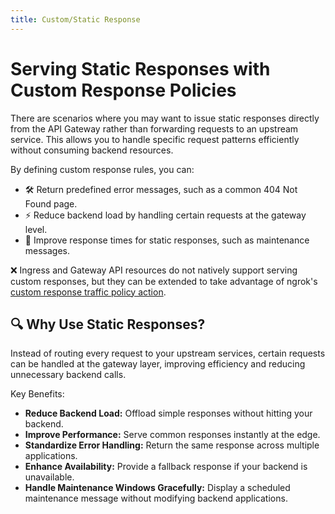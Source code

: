 ```yaml
---
title: Custom/Static Response
---
```



# Serving Static Responses with Custom Response Policies

There are scenarios where you may want to issue static responses directly from the API Gateway rather than forwarding requests to an upstream service. 
This allows you to handle specific request patterns efficiently without consuming backend resources.

By defining custom response rules, you can:
- 🛠 Return predefined error messages, such as a common 404 Not Found page.
- ⚡ Reduce backend load by handling certain requests at the gateway level.
- 🚀 Improve response times for static responses, such as maintenance messages.

❌ Ingress and Gateway API resources do not natively support serving custom responses, but they can be extended to take advantage of ngrok's [custom response traffic policy action](/traffic-policy/actions/custom-response/).

## 🔍 Why Use Static Responses?

Instead of routing every request to your upstream services, certain requests can be handled at the gateway layer, improving efficiency and reducing unnecessary backend calls.

Key Benefits:
- **Reduce Backend Load:** Offload simple responses without hitting your backend.
- **Improve Performance:** Serve common responses instantly at the edge.
- **Standardize Error Handling:** Return the same response across multiple applications.
- **Enhance Availability:** Provide a fallback response if your backend is unavailable.
- **Handle Maintenance Windows Gracefully:** Display a scheduled maintenance message without modifying backend applications.



<!-- prettier-ignore-start -->
<Tabs groupId="kind" queryString="kind">
	<TabItem value="agent-endpoint" label="AgentEndpoint" default>
	</TabItem>
	<TabItem value="cloud-endpoint" label="CloudEndpoint">
  </TabItem>
	<TabItem value="ingress" label="Ingress">
  </TabItem>
	<TabItem value="gateway-api" label="Gateway API">
  </TabItem>
</Tabs>
<!-- prettier-ignore-end -->
